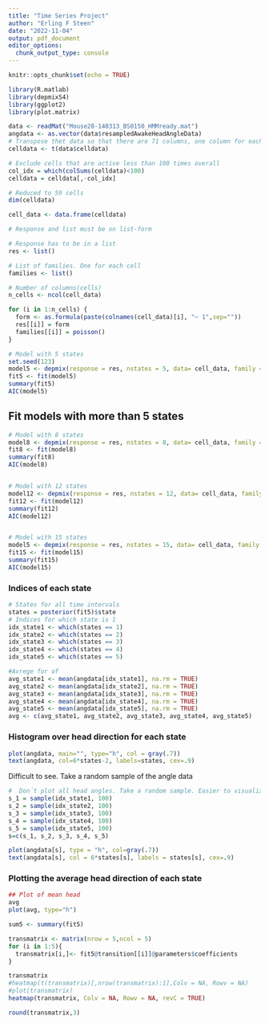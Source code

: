 ```yaml
---
title: "Time Series Project"
author: "Erling F Steen"
date: "2022-11-04"
output: pdf_document
editor_options: 
  chunk_output_type: console
---
```


```r
knitr::opts_chunk$set(echo = TRUE)
```


```r
library(R.matlab)
library(depmixS4)
library(ggplot2)
library(plot.matrix)
```

```r
data <- readMat("Mouse28-140313_BS0150_HMMready.mat")
angdata <- as.vector(data$resampledAwakeHeadAngleData)
# Transpose thet data so that there are 71 columns, one column for each cell, and 15243 rows, one for each time interval.
celldata <- t(data$celldata)
```



```r
# Exclude cells that are active less than 100 times overall 
col_idx = which(colSums(celldata)<100)
celldata = celldata[,-col_idx]
```


```r
# Reduced to 59 cells
dim(celldata)
```

```r
cell_data <- data.frame(celldata)

# Response and list must be on list-form

# Response has to be in a list
res <- list()

# List of families. One for each cell
families <- list()

# Number of columns(cells)
n_cells <- ncol(cell_data)

for (i in 1:n_cells) {
  form <- as.formula(paste(colnames(cell_data)[i], "~ 1",sep=""))
  res[[i]] = form
  families[[i]] = poisson()
}
```

```r
# Model with 5 states
set.seed(123)
model5 <- depmix(response = res, nstates = 5, data= cell_data, family = families)
fit5 <- fit(model5)
summary(fit5)
AIC(model5)
```

## Fit models with more than 5 states

```r
# Model with 8 states
model8 <- depmix(response = res, nstates = 8, data= cell_data, family = families)
fit8 <- fit(model8)
summary(fit8)
AIC(model8)


# Model with 12 states
model12 <- depmix(response = res, nstates = 12, data= cell_data, family = families)
fit12 <- fit(model12)
summary(fit12)
AIC(model12)


# Model with 15 states
model5 <- depmix(response = res, nstates = 15, data= cell_data, family = families)
fit15 <- fit(model15)
summary(fit15)
AIC(model15)
```

### Indices of each state

```r
# States for all time intervals
states = posterior(fit5)$state
# Indices for which state is 1
idx_state1 <- which(states == 1)
idx_state2 <- which(states == 2)
idx_state3 <- which(states == 3)
idx_state4 <- which(states == 4)
idx_state5 <- which(states == 5)
```

```r
#Avrege for of  
avg_state1 <- mean(angdata[idx_state1], na.rm = TRUE)
avg_state2 <- mean(angdata[idx_state2], na.rm = TRUE)
avg_state3 <- mean(angdata[idx_state3], na.rm = TRUE)
avg_state4 <- mean(angdata[idx_state4], na.rm = TRUE)
avg_state5 <- mean(angdata[idx_state5], na.rm = TRUE)
avg <- c(avg_state1, avg_state2, avg_state3, avg_state4, avg_state5)
```


### Histogram over head direction for each state

```r
plot(angdata, main="", type="h", col = gray(.7))
text(angdata, col=6*states-2, labels=states, cex=.9)
```

Difficult to see. Take a random sample of the angle data

```r
#  Don´t plot all head angles. Take a random sample. Easier to visualize
s_1 = sample(idx_state1, 100)
s_2 = sample(idx_state2, 100)
s_3 = sample(idx_state3, 100)
s_4 = sample(idx_state4, 100)
s_5 = sample(idx_state5, 100)
s=c(s_1, s_2, s_3, s_4, s_5)
```

```r
plot(angdata[s], type = "h", col=gray(.7))
text(angdata[s], col = 6*states[s], labels = states[s], cex=.9)
```



### Plotting the average head direction of each state

```r

## Plot of mean head
avg
plot(avg, type="h")
```


```r
sum5 <- summary(fit5)

transmatrix <- matrix(nrow = 5,ncol = 5)
for (i in 1:5){
  transmatrix[i,]<- fit5@transition[[i]]@parameters$coefficients
}

transmatrix
#heatmap(t(transmatrix)[,nrow(transmatrix):1],Colv = NA, Rowv = NA)
#plot(transmatrix)
heatmap(transmatrix, Colv = NA, Rowv = NA, revC = TRUE)

round(transmatrix,3)


```


